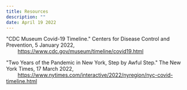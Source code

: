 ```yaml
---
title: Resources
description: ""
date: April 19 2022
---
```


"CDC Museum Covid-19 Timeline." Centers for Disease Control and Prevention, 5 January 2022,  
        https://www.cdc.gov/museum/timeline/covid19.html
    
"Two Years of the Pandemic in New York, Step by Awful Step." The New York Times, 17 March 2022,  
        https://www.nytimes.com/interactive/2022/nyregion/nyc-covid-timeline.html
